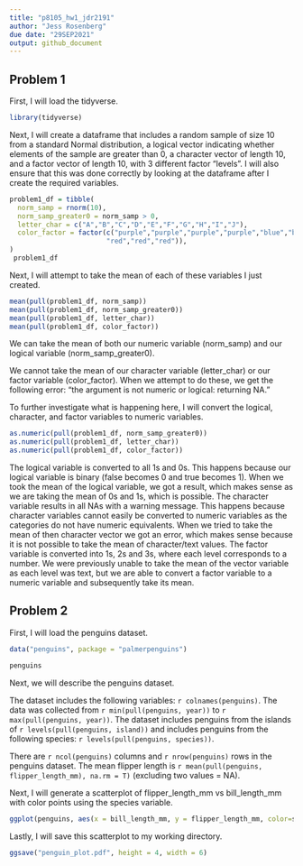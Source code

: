 ```yaml
---
title: "p8105_hw1_jdr2191"
author: "Jess Rosenberg"
due date: "29SEP2021"
output: github_document
---
```


## Problem 1

First, I will load the tidyverse.
```r
library(tidyverse)
```

Next, I will create a dataframe that includes a random sample of size 10 from a standard Normal distribution, a logical vector indicating whether elements of the sample are greater than 0, a character vector of length 10, and a factor vector of length 10, with 3 different factor “levels”. I will also ensure that this was done correctly by looking at the dataframe after I create the required variables.

```r
problem1_df = tibble(
  norm_samp = rnorm(10),
  norm_samp_greater0 = norm_samp > 0,
  letter_char = c("A","B","C","D","E","F","G","H","I","J"),
  color_factor = factor(c("purple","purple","purple","purple","blue","blue","blue",
                        "red","red","red")),
)
 problem1_df
```

Next, I will attempt to take the mean of each of these variables I just created. 
```r
mean(pull(problem1_df, norm_samp))
mean(pull(problem1_df, norm_samp_greater0))
mean(pull(problem1_df, letter_char))
mean(pull(problem1_df, color_factor))
```

We can take the mean of both our numeric variable (norm_samp) and our logical variable (norm_samp_greater0). 

We cannot take the mean of our character variable (letter_char) or our factor variable (color_factor). When we attempt to do these, we get the following error: "the argument is not numeric or logical: returning NA."

To further investigate what is happening here, I will convert the logical, character, and factor variables to numeric variables. 
  
```r
as.numeric(pull(problem1_df, norm_samp_greater0))
as.numeric(pull(problem1_df, letter_char))
as.numeric(pull(problem1_df, color_factor))
```

The logical variable is converted to all 1s and 0s. This happens because our logical variable is binary (false becomes 0 and true becomes 1). When we took the mean of the logical variable, we got a result, which makes sense as we are taking the mean of 0s and 1s, which is possible.
The character variable results in all NAs with a warning message. This happens because character variables cannot easily be converted to numeric variables as the categories do not have numeric equivalents. When we tried to take the mean of then character vector we got an error, which makes sense because it is not possible to take the mean of character/text values.
The factor variable is converted into 1s, 2s and 3s, where each level corresponds to a number. We were previously unable to take the mean of the vector variable as each level was text, but we are able to convert a factor variable to a numeric variable and subsequently take its mean. 

## Problem 2
First, I will load the penguins dataset.
```r
data("penguins", package = "palmerpenguins")

penguins
```

Next, we will describe the penguins dataset.

The dataset includes the following variables: `r colnames(penguins)`. The data was collected from `r min(pull(penguins, year))` to `r max(pull(penguins, year))`. The dataset includes penguins from the islands of `r levels(pull(penguins, island))` and includes penguins from the following species: `r levels(pull(penguins, species))`.

There are `r ncol(penguins)` columns and `r nrow(penguins)` rows in the penguins dataset. The mean flipper length is `r mean(pull(penguins, flipper_length_mm), na.rm = T)` (excluding two values = NA).

Next, I will generate a scatterplot of flipper_length_mm vs bill_length_mm with color points using the species variable.
```r
ggplot(penguins, aes(x = bill_length_mm, y = flipper_length_mm, color=species)) + geom_point()
```

Lastly, I will save this scatterplot to my working directory.
```r
ggsave("penguin_plot.pdf", height = 4, width = 6)
```


